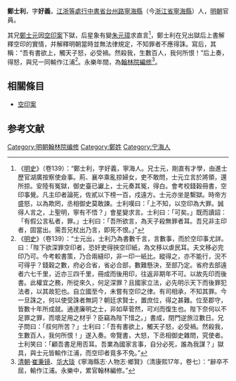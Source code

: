'''鄭士利'''，字'''好義'''，[[江浙等處行中書省|江浙等處行中書省]][[台州路|台州路]][[寧海縣_(浙江省)|寧海縣]]（今[[浙江省|浙江省]][[寧海縣_(浙江省)|寧海縣]]）人，[[明朝|明朝]]官員。

其兄[[鄭士元|鄭士元]]因[[空印案|空印案]]下獄，后星象有變[[朱元璋|朱元璋]]求直言<ref>《[[明史|明史]]》（卷139）：“鄭士利，字好義，寧海人。兄士元，剛直有才學，由進士歷官湖廣按察使僉事。荊、襄卒乘亂掠婦女，吏不敢問，士元立言於將領，還所掠。安陸有冤獄，御史臺已讞上，士元奏其冤，得白。會考校錢穀冊書，空印事覺。凡主印者論死，佐貳以下榜一百，戍遠方。士元亦坐是繫獄。時帝方盛怒，以為欺罔，丞相御史莫敢諫。士利嘆曰：「上不知，以空印為大罪。誠得人言之，上聖明，寧有不悟？」會星變求言。士利曰：「可矣。」既而讀詔：「有假公言私者，罪。」士利曰：「吾所欲言，為天子殺無罪者耳。吾兄非主印者，固當出。需吾兄杖出乃言，即死不恨。」”</ref>，鄭士利在兄出獄后上書解釋空印的實情，并解釋明朝當時並無法律規定，不知罪者不應得誅。寫后，其稱：“吾有書欲上，觸天子怒，必受禍。然殺我，生數百人，我何所恨！”后上奏，得怒，與兄一同輸作江浦<ref>《[[明史|明史]]》（卷139）：“士元出，士利乃為書數千言，言數事，而於空印事尤詳。曰：「陛下欲深罪空印者，恐奸吏得挾空印紙，為文移以虐民耳。夫文移必完印乃可。今考較書策，乃合兩縫印，非一印一紙比。縱得之，亦不能行，況不可得乎？錢穀之數，府必合省，省必合部，數難懸決，至部乃定。省府去部遠者六七千里，近亦三四千里，冊成而後用印，往返非期年不可。以故先印而後書。此權宜之務，所從來久，何足深罪？且國家立法，必先明示天下而後罪犯法者，以其故犯也。自立國至今，未嘗有空印之律。有司相承，不知其罪。今一旦誅之，何以使受誅者無詞？朝廷求賢士，置庶位，得之甚難。位至郡守，皆數十年所成就。通達廉明之士，非如草菅然，可刈而復生也。陛下奈何以不足罪之罪，而壞足用之材乎？臣竊為陛下惜之。」書成，閉門逆旅泣數日。兄子問曰：「叔何所苦？」士利曰：「吾有書欲上，觸天子怒，必受禍。然殺我，生數百人，我何所恨！」遂入奏。帝覽書，大怒，下丞相御史雜問，究使者。士利笑曰：「顧吾書足用否耳。吾業為國家言事，自分必死，誰為我謀？」獄具，與士元皆輸作江浦，而空印者竟多不免。”</ref>。永樂年間，為[[翰林院|翰林院]][[編修|編修]]<ref>[[清朝|清朝]]·[[崔秉镜|崔秉镜]]、[[华大琰|华大琰]]《寧海縣志·人物志·鄉賢》（清康熙17年，卷七）：“辭卒不屈，輸作江浦。永樂中，累官翰林編修。”</ref>。

==相關條目==
*[[空印案|空印案]]

==参考文献==
{{wikisource|明史/卷139}}
{{Reflist}}

[[Category:明朝翰林院编修|Category:明朝翰林院编修]]
[[Category:鄭姓|Category:鄭姓]]
[[Category:宁海人|Category:宁海人]]
